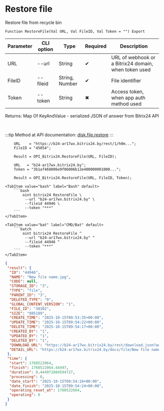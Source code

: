 ﻿---
sidebar_position: 7
description: Restore file and other functions to work with Bitrix24 in the Open Integration Package, a free open-source integration library for 1C:Enterprise 8, OneScript and CLI
keywords: [1C, 1С, 1С:Enterprise, 1С:Enterprise 8.3, API, Integration, Services, Exchange, OneScript, CLI, Bitrix24]
---


# Restore file
 Restore file from recycle bin



`Function RestoreFile(Val URL, Val FileID, Val Token = "") Export`

  | Parameter | CLI option | Type | Required | Description |
  |-|-|-|-|-|
  | URL | --url | String | &#x2714; | URL of webhook or a Bitrix24 domain, when token used |
  | FileID | --fileid | String, Number | &#x2714; | File identifier |
  | Token | --token | String | &#x2716; | Access token, when app auth method used |

  
  Returns:  Map Of KeyAndValue - serialized JSON of answer from Bitrix24 API

<br/>

:::tip
Method at API documentation: [disk.file.restore](https://dev.1c-bitrix.ru/rest_help/disk/file/disk_file_restore.php)
:::
<br/>


```bsl title="1C:Enterprise/OneScript code example"
    URL    = "https://b24-ar17wx.bitrix24.by/rest/1/h0m...";
    FileID = "45054";

    Result = OPI_Bitrix24.RestoreFile(URL, FileID);

    URL   = "b24-ar17wx.bitrix24.by";
    Token = "3b1af468006e9f06006b12e400000001000...";

    Result = OPI_Bitrix24.RestoreFile(URL, FileID, Token);
```
 

 <Tabs>
  
    <TabItem value="bash" label="Bash" default>
        ```bash
            oint bitrix24 RestoreFile \
             --url "b24-ar17wx.bitrix24.by" \
             --fileid 44946 \
             --token "***"
        ```
    </TabItem>
  
    <TabItem value="bat" label="CMD/Bat" default>
        ```batch
            oint bitrix24 RestoreFile ^
             --url "b24-ar17wx.bitrix24.by" ^
             --fileid 44946 ^
             --token "***"
        ```
    </TabItem>
</Tabs>


```json title="Result"
{
 "result": {
  "ID": "44946",
  "NAME": "New file name.jpg",
  "CODE": null,
  "STORAGE_ID": "3",
  "TYPE": "file",
  "PARENT_ID": "3",
  "DELETED_TYPE": "0",
  "GLOBAL_CONTENT_VERSION": "1",
  "FILE_ID": "30302",
  "SIZE": "805189",
  "CREATE_TIME": "2025-10-15T09:53:35+00:00",
  "UPDATE_TIME": "2025-10-15T09:54:22+00:00",
  "DELETE_TIME": "2025-10-15T09:54:17+00:00",
  "CREATED_BY": "1",
  "UPDATED_BY": "1",
  "DELETED_BY": "1",
  "DOWNLOAD_URL": "https://b24-ar17wx.bitrix24.by/rest/download.json?auth=db7bef68006e9f06006b12e4000000010000076501c07fbfd408f751025f2a26e8fbc9&token=disk%7CaWQ9NDQ5NDYmXz1ib0dsS0Frd1k2NmFWeUNUSnhXaHp4QUtzRWF3Wkx1Tg%3D%3D%7CImRvd25sb2FkfGRpc2t8YVdROU5EUTVORFltWHoxaWIwZHNTMEZyZDFrMk5tRldlVU5VU25oWGFIcDRRVXR6UldGM1dreDFUZz09fGRiN2JlZjY4MDA2ZTlmMDYwMDZiMTJlNDAwMDAwMDAxMDAwMDA3NjUwMWMwN2ZiZmQ0MDhmNzUxMDI1ZjJhMjZlOGZiYzki.GQxbYl6DAlVT4NUjiUlVGCjUlbcaN%2FPQaQuMg%2B7XSqw%3D",
  "DETAIL_URL": "https://b24-ar17wx.bitrix24.by/docs/file/New file name.jpg"
 },
 "time": {
  "start": 1760522064,
  "finish": 1760522064.44497,
  "duration": 0.444971084594727,
  "processing": 0,
  "date_start": "2025-10-15T09:54:24+00:00",
  "date_finish": "2025-10-15T09:54:24+00:00",
  "operating_reset_at": 1760522664,
  "operating": 0
 }
}
```
